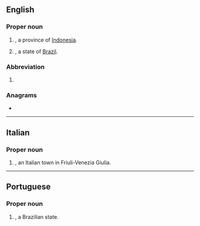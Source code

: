{{also|Appendix:Variations of "go"}}
==English==

===Proper noun===
{{en-proper noun}}

# {{abbreviation of|Gorontalo|dot=|lang=en}}, a province of [[Indonesia]].
# {{abbreviation of|Goiás|dot=|lang=en}}, a state of [[Brazil]].

===Abbreviation===
{{rfc-header|Abbreviation}}
{{head|en|abbreviation}}
# {{abbreviation of|lang=en|graphene oxide}}

===Anagrams===
* {{anagrams|en|'og|Og|og}}

----

==Italian==

===Proper noun===
{{it-proper noun|g=f}}

# {{abbreviation of|Gorizia|lang=it|dot=}}, an Italian town in Friuli-Venezia Giulia.

----

==Portuguese==

===Proper noun===
{{pt-proper noun}}

# {{abbreviation of|Goiás|lang=pt|dot=}}, a Brazilian state.